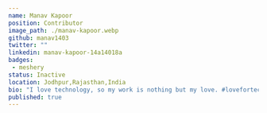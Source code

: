 ---
name: Manav Kapoor
position: Contributor
image_path: ./manav-kapoor.webp
github: manav1403
twitter: ""
linkedin: manav-kapoor-14a14018a
badges:
 - meshery
status: Inactive
location: Jodhpur,Rajasthan,India
bio: "I love technology, so my work is nothing but my love. #lovefortechnology"
published: true
---
